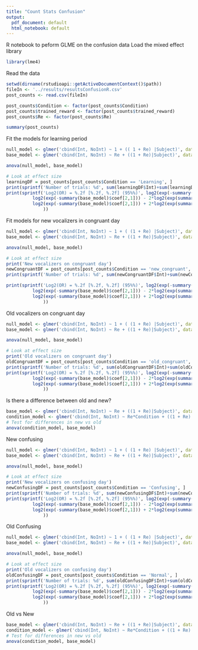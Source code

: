 ```yaml
---
title: "Count Stats Confusion"
output:
  pdf_document: default
  html_notebook: default
---
```

R notebook to peform GLME on the confusion data
Load the mixed effect library
```r
library(lme4)

```

Read the data
```r
setwd(dirname(rstudioapi::getActiveDocumentContext()$path))
fileIn <- '../results/resultsConfusionR.csv'
post_counts <- read.csv(fileIn)

post_counts$Condition <- factor(post_counts$Condition)
post_counts$trained_reward <- factor(post_counts$trained_reward)
post_counts$Re <- factor(post_counts$Re)

summary(post_counts)
```

Fit the models for learning period
```r
null_model <- glmer('cbind(Int, NoInt) ~ 1 + (( 1 + Re) |Subject)', data = post_counts, family = binomial, subset = post_counts$Condition == 'Learning')
base_model <- glmer('cbind(Int, NoInt) ~ Re + ((1 + Re)|Subject)', data = post_counts, family = binomial, subset = post_counts$Condition == 'Learning')

anova(null_model, base_model)

# Look at effect size
learningDF = post_counts[post_counts$Condition == 'Learning', ]
print(sprintf('Number of trials: %d', sum(learningDF$Int)+sum(learningDF$NoInt)))
print(sprintf('Log2(OR) = %.2f [%.2f, %.2f] (95%%)', log2(exp(-summary(base_model)$coef[2,1])),
          log2(exp(-summary(base_model)$coef[2,1])) - 2*log2(exp(summary(base_model)$coef[2,2])), 
          log2(exp(-summary(base_model)$coef[2,1])) + 2*log2(exp(summary(base_model)$coef[2,2]))
              ))
```

Fit models for new vocalizers in congruant day
```r
null_model <- glmer('cbind(Int, NoInt) ~ 1 + ( (1 + Re) |Subject)', data = post_counts, family = binomial, subset = post_counts$Condition == 'new_congruant')
base_model <- glmer('cbind(Int, NoInt) ~ Re + ((1 + Re)|Subject)', data = post_counts, family = binomial, subset = post_counts$Condition == 'new_congruant')

anova(null_model, base_model)

# Look at effect size
print('New vocalizers on congruant day')
newCongruantDF = post_counts[post_counts$Condition == 'new_congruant', ]
print(sprintf('Number of trials: %d', sum(newCongruantDF$Int)+sum(newCongruantDF$NoInt)))

print(sprintf('Log2(OR) = %.2f [%.2f, %.2f] (95%%)', log2(exp(-summary(base_model)$coef[2,1])),
          log2(exp(-summary(base_model)$coef[2,1])) - 2*log2(exp(summary(base_model)$coef[2,2])), 
          log2(exp(-summary(base_model)$coef[2,1])) + 2*log2(exp(summary(base_model)$coef[2,2]))
              ))
```
Old vocalizers on congruant day
```r
null_model <- glmer('cbind(Int, NoInt) ~ 1 + ( (1 + Re) |Subject)', data = post_counts, family = binomial, subset = post_counts$Condition == 'old_congruant')
base_model <- glmer('cbind(Int, NoInt) ~ Re + ((1 + Re)|Subject)', data = post_counts, family = binomial, subset = post_counts$Condition == 'old_congruant')

anova(null_model, base_model)

# Look at effect size
print('Old vocalizers on congruant day')
oldCongruantDF = post_counts[post_counts$Condition == 'old_congruant', ]
print(sprintf('Number of trials: %d', sum(oldCongruantDF$Int)+sum(oldCongruantDF$NoInt)))
print(sprintf('Log2(OR) = %.2f [%.2f, %.2f] (95%%)', log2(exp(-summary(base_model)$coef[2,1])),
          log2(exp(-summary(base_model)$coef[2,1])) - 2*log2(exp(summary(base_model)$coef[2,2])), 
          log2(exp(-summary(base_model)$coef[2,1])) + 2*log2(exp(summary(base_model)$coef[2,2]))
              ))
```
Is there a difference between old and new?
```r
base_model <- glmer('cbind(Int, NoInt) ~ Re + ((1 + Re)|Subject)', data = post_counts, family = binomial, subset = (post_counts$Condition == 'old_congruant') | (post_counts$Condition == 'new_congruant') )
condition_model <- glmer('cbind(Int, NoInt) ~ Re*Condition + ((1 + Re)|Subject)', data = post_counts, family = binomial, subset = (post_counts$Condition == 'old_congruant') | (post_counts$Condition == 'new_congruant') )
# Test for differences in new vs old
anova(condition_model, base_model)
```

New confusing
```r
null_model <- glmer('cbind(Int, NoInt) ~ 1 + ( (1 + Re) |Subject)', data = post_counts, family = binomial, subset = post_counts$Condition == 'Confusing')
base_model <- glmer('cbind(Int, NoInt) ~ Re + ((1 + Re)|Subject)', data = post_counts, family = binomial, subset = post_counts$Condition == 'Confusing')

anova(null_model, base_model)

# Look at effect size
print('New vocalizers on confusing day')
newConfusingDF = post_counts[post_counts$Condition == 'Confusing', ]
print(sprintf('Number of trials: %d', sum(newConfusingDF$Int)+sum(newConfusingDF$NoInt)))
print(sprintf('Log2(OR) = %.2f [%.2f, %.2f] (95%%)', log2(exp(-summary(base_model)$coef[2,1])),
          log2(exp(-summary(base_model)$coef[2,1])) - 2*log2(exp(summary(base_model)$coef[2,2])), 
          log2(exp(-summary(base_model)$coef[2,1])) + 2*log2(exp(summary(base_model)$coef[2,2]))
              ))
```

Old Confusing
```r
null_model <- glmer('cbind(Int, NoInt) ~ 1 + ( (1 + Re) |Subject)', data = post_counts, family = binomial, subset = post_counts$Condition == 'Normal')
base_model <- glmer('cbind(Int, NoInt) ~ Re + ((1 + Re)|Subject)', data = post_counts, family = binomial, subset = post_counts$Condition == 'Normal')

anova(null_model, base_model)

# Look at effect size
print('Old vocalizers on confusing day')
oldConfusingDF = post_counts[post_counts$Condition == 'Normal', ]
print(sprintf('Number of trials: %d', sum(oldConfusingDF$Int)+sum(oldConfusingDF$NoInt)))
print(sprintf('Log2(OR) = %.2f [%.2f, %.2f] (95%%)', log2(exp(-summary(base_model)$coef[2,1])),
          log2(exp(-summary(base_model)$coef[2,1])) - 2*log2(exp(summary(base_model)$coef[2,2])), 
          log2(exp(-summary(base_model)$coef[2,1])) + 2*log2(exp(summary(base_model)$coef[2,2]))
              ))
```

Old vs New
``` r
base_model <- glmer('cbind(Int, NoInt) ~ Re + ((1 + Re)|Subject)', data = post_counts, family = binomial, subset = (post_counts$Condition == 'Normal') | (post_counts$Condition == 'Confusing') )
condition_model <- glmer('cbind(Int, NoInt) ~ Re*Condition + ((1 + Re)|Subject)', data = post_counts, family = binomial, subset = (post_counts$Condition == 'Normal') | (post_counts$Condition == 'Confusing') )
# Test for differences in new vs old
anova(condition_model, base_model)
```

